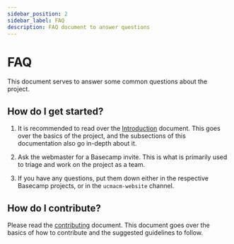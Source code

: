 ```yaml
---
sidebar_position: 2
sidebar_label: FAQ
description: FAQ document to answer questions
---
```


# FAQ

This document serves to answer some common questions about the project.

## How do I get started?

1. It is recommended to read over the [Introduction](./index.mdx#introduction) document. This goes over the basics of the project,
and the subsections of this documentation also go in-depth about it.

2. Ask the webmaster for a Basecamp invite. This is what is primarily used to triage and work on the project as a team.

3. If you have any questions, put them down either in the respective Basecamp projects, or in the `ucmacm-website` channel.

## How do I contribute?

Please read the [contributing](https://github.com/UCMercedACM/Chapter-Website/blob/react-rewrite/.github/CONTRIBUTING.md) document.
This document goes over the basics of how to contribute
and the suggested guidelines to follow.
